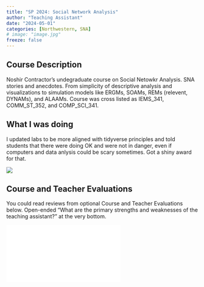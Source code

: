 ```yaml
---
title: "SP 2024: Social Network Analysis"
author: "Teaching Assistant"
date: "2024-05-01"
categories: [Northwestern, SNA]
# image: "image.jpg"
freeze: false
---
```


## Course Description

Noshir Contractor's undegraduate course on Social Netowkr Analysis. SNA stories and anecdotes. From simplicity of descriptive analysis and visualizations to simulation models like ERGMs, SOAMs, REMs (relevent, DYNAMs), and ALAAMs. Course was cross listed as IEMS_341, COMM_ST_352, and COMP_SCI_341. 

## What I was doing

I updated labs to be more aligned with tidyverse principles and told students that there were doing OK and were not in danger, even if computers and data anlysis could be scary sometimes. Got a shiny award for that.

![](TA-award.jpg)

## Course and Teacher Evaluations

You could read reviews from optional Course and Teacher Evaluations below. Open-ended "What are the primary strengths and weaknesses of the teaching assistant?" at the very bottom.

::: embed-container
<iframe src="_www/CTEC/CTEC-2024-SP-SNA.pdf" style="border: 0.5px">

</iframe>
:::
